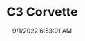 ---
width: 6000
height: 4000
title: C3 Corvette
description: 1983 Chevrolet Corvette in Dripping Springs, TX.
date: 9/1/2022 6:53:01 AM
cameraMake: Sony
cameraModel: ILCE-7M3
lens: 50mm F1.4 DG HSM | Art 018
settingsfStop: f/4
settingsISO: ISO 100
settingsShutter: 1/80
settingsFocalLength: 50 mm
---